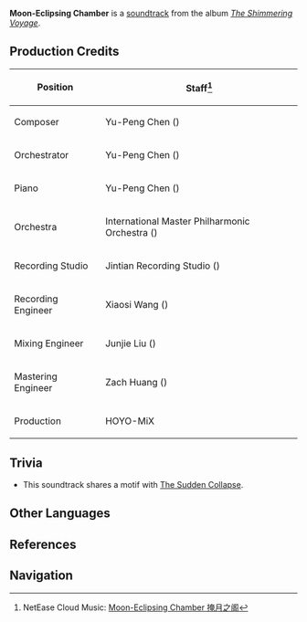 {{Soundtrack Infobox
|title          =
|image          = The Shimmering Voyage.jpg
|album          = The Shimmering Voyage
|disc           = 4
|number         = 52
|featured       =
|featured2      =
|featured3      =
|featured_disc  =
|featured_disc2 =
|featured_disc3 =
|youtube_id     = OXeli1edmDA
|youtube_time   = 538
|spotify_id     = 6fLD1pm7knQYxaGHaYAH2B
|played_in      = Chapter I
|during         = Animated cutscene in [[Heart of Glaze]]
|domain         =
|previous       = Palace of Jadeite
|next           = The Imminent Triumph
}}
'''Moon-Eclipsing Chamber''' is a [[soundtrack]] from the album ''[[The Shimmering Voyage]]''.

==Production Credits==
{| class="wikitable" style="text-align:left; height:0.5em"
! Position
! Staff<ref>NetEase Cloud Music: [https://music.163.com/#/song?id=1861579804 Moon-Eclipsing Chamber 掩月之阁]</ref>
|-
! Composer
| Yu-Peng Chen ({{Lang|zh=陈致逸|mini=1}})
|-
! Orchestrator
| Yu-Peng Chen ({{Lang|zh=陈致逸|mini=1}})
|-
! Piano
| Yu-Peng Chen ({{Lang|zh=陈致逸|mini=1}})
|-
! Orchestra
| International Master Philharmonic Orchestra ({{Lang|zh=国际首席爱乐乐团|mini=1}})
|-
! Recording Studio
| Jintian Recording Studio ({{Lang|zh=金田录音棚|mini=1}})
|-
! Recording Engineer
| Xiaosi Wang ({{Lang|zh=王小四|mini=1}})
|-
! Mixing Engineer
| Junjie Liu ({{Lang|zh=刘俊杰|mini=1}})
|-
! Mastering Engineer
| Zach Huang ({{Lang|zh=黄巍|mini=1}})
|-
! Production
| HOYO-MiX
|}

==Trivia==
* This soundtrack shares a motif with [[The Sudden Collapse]].

==Other Languages==
{{Other Languages|default_hidden = 1
|en      = Moon-Eclipsing Chamber
|zhs     = 掩月之阁
|zhs_rm  = Yǎnyuè zhī Gé
|zht     = 掩月之閣
|zht_rm  = Yǎnyuè zhī Gé
|ja      = 月を覆う閣
|ja_rm   = Tsuki wo Ou Kaku{{Assumed}}
}}

==References==
{{Reflist}}

==Navigation==
{{Soundtrack Navbox|The Shimmering Voyage}}